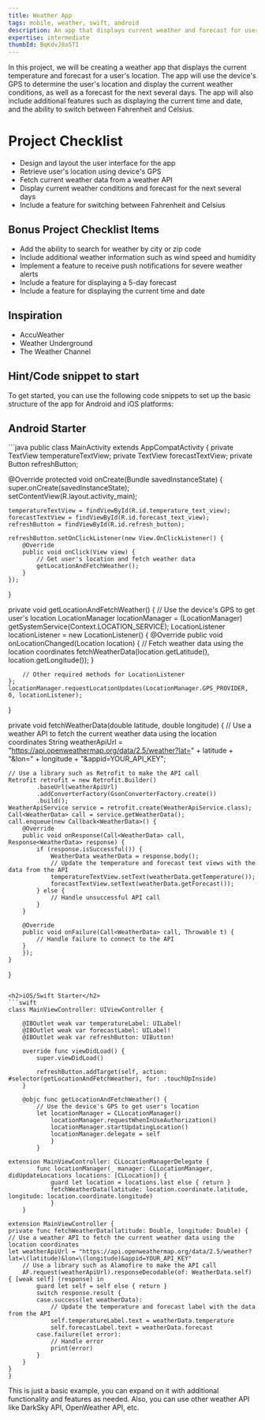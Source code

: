 ```yaml
---
title: Weather App
tags: mobile, weather, swift, android
description: An app that displays current weather and forecast for user's location
expertise: intermediate
thumbId: BqKdvJ8a5TI
---
```


In this project, we will be creating a weather app that displays the current temperature and forecast for a user's location. The app will use the device's GPS to determine the user's location and display the current weather conditions, as well as a forecast for the next several days. The app will also include additional features such as displaying the current time and date, and the ability to switch between Fahrenheit and Celsius.

<h1>Project Checklist</h1>
<ul>
  <li>Design and layout the user interface for the app</li>
  <li>Retrieve user's location using device's GPS</li>
  <li>Fetch current weather data from a weather API</li>
  <li>
    Display current weather conditions and forecast for the next several days
  </li>
  <li>Include a feature for switching between Fahrenheit and Celsius</li>
</ul>
<h2>Bonus Project Checklist Items</h2>
<ul>
  <li>Add the ability to search for weather by city or zip code</li>
  <li>
    Include additional weather information such as wind speed and humidity
  </li>
  <li>
    Implement a feature to receive push notifications for severe weather alerts
  </li>
  <li>Include a feature for displaying a 5-day forecast</li>
  <li>Include a feature for displaying the current time and date</li>
</ul>
<h2>Inspiration</h2>
<ul>
  <li>AccuWeather</li>
  <li>Weather Underground</li>
  <li>The Weather Channel</li>
</ul>
<h2>Hint/Code snippet to start</h2>
To get started, you can use the following code snippets to set up the basic structure
of the app for Android and iOS platforms:

<h2>Android Starter</h2>
```java
public class MainActivity extends AppCompatActivity {
    private TextView temperatureTextView;
private TextView forecastTextView;
private Button refreshButton;

@Override
protected void onCreate(Bundle savedInstanceState) {
super.onCreate(savedInstanceState);
setContentView(R.layout.activity_main);

    temperatureTextView = findViewById(R.id.temperature_text_view);
    forecastTextView = findViewById(R.id.forecast_text_view);
    refreshButton = findViewById(R.id.refresh_button);

    refreshButton.setOnClickListener(new View.OnClickListener() {
        @Override
        public void onClick(View view) {
            // Get user's location and fetch weather data
            getLocationAndFetchWeather();
        }
    });

}

private void getLocationAndFetchWeather() {
// Use the device's GPS to get user's location
LocationManager locationManager = (LocationManager) getSystemService(Context.LOCATION_SERVICE);
LocationListener locationListener = new LocationListener() {
@Override
public void onLocationChanged(Location location) {
// Fetch weather data using the location coordinates
fetchWeatherData(location.getLatitude(), location.getLongitude());
}

        // Other required methods for LocationListener
    };
    locationManager.requestLocationUpdates(LocationManager.GPS_PROVIDER, 0, locationListener);

}

private void fetchWeatherData(double latitude, double longitude) {
// Use a weather API to fetch the current weather data using the location coordinates
String weatherApiUrl = "https://api.openweathermap.org/data/2.5/weather?lat=" + latitude + "&lon=" + longitude + "&appid=YOUR_API_KEY";

    // Use a library such as Retrofit to make the API call
    Retrofit retrofit = new Retrofit.Builder()
            .baseUrl(weatherApiUrl)
            .addConverterFactory(GsonConverterFactory.create())
            .build();
    WeatherApiService service = retrofit.create(WeatherApiService.class);
    Call<WeatherData> call = service.getWeatherData();
    call.enqueue(new Callback<WeatherData>() {
        @Override
        public void onResponse(Call<WeatherData> call, Response<WeatherData> response) {
            if (response.isSuccessful()) {
                WeatherData weatherData = response.body();
                // Update the temperature and forecast text views with the data from the API
                temperatureTextView.setText(weatherData.getTemperature());
                forecastTextView.setText(weatherData.getForecast());
            } else {
                // Handle unsuccessful API call
            }
        }

        @Override
        public void onFailure(Call<WeatherData> call, Throwable t) {
            // Handle failure to connect to the API
        }
        });
    }

}

```

<h2>iOS/Swift Starter</h2>
```swift
class MainViewController: UIViewController {

    @IBOutlet weak var temperatureLabel: UILabel!
    @IBOutlet weak var forecastLabel: UILabel!
    @IBOutlet weak var refreshButton: UIButton!

    override func viewDidLoad() {
        super.viewDidLoad()

        refreshButton.addTarget(self, action: #selector(getLocationAndFetchWeather), for: .touchUpInside)
    }

    @objc func getLocationAndFetchWeather() {
        // Use the device's GPS to get user's location
        let locationManager = CLLocationManager()
            locationManager.requestWhenInUseAuthorization()
            locationManager.startUpdatingLocation()
            locationManager.delegate = self
            }
        }

extension MainViewController: CLLocationManagerDelegate {
        func locationManager(_ manager: CLLocationManager, didUpdateLocations locations: [CLLocation]) {
            guard let location = locations.last else { return }
            fetchWeatherData(latitude: location.coordinate.latitude, longitude: location.coordinate.longitude)
            }
    }

extension MainViewController {
private func fetchWeatherData(latitude: Double, longitude: Double) {
// Use a weather API to fetch the current weather data using the location coordinates
let weatherApiUrl = "https://api.openweathermap.org/data/2.5/weather?lat=\(latitude)&lon=\(longitude)&appid=YOUR_API_KEY"
    // Use a library such as Alamofire to make the API call
    AF.request(weatherApiUrl).responseDecodable(of: WeatherData.self) { [weak self] (response) in
        guard let self = self else { return }
        switch response.result {
        case.success(let weatherData):
            // Update the temperature and forecast label with the data from the API
            self.temperatureLabel.text = weatherData.temperature
            self.forecastLabel.text = weatherData.forecast
        case.failure(let error):
            // Handle error
            print(error)
        }
    }
}
}
```

This is just a basic example, you can expand on it with additional functionality and features as needed. Also, you can use other weather API like DarkSky API, OpenWeather API, etc.
